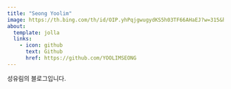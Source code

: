 ```yaml
---
title: "Seong Yoolim"
image: https://th.bing.com/th/id/OIP.yhPqjgwugydKS5h03TF66AHaEJ?w=315&h=180&c=7&r=0&o=7&dpr=1.5&pid=1.7&rm=3
about:
  template: jolla
  links:
    - icon: github
      text: Github
      href: https://github.com/YOOLIMSEONG
---
```


성유림의 블로그입니다.
